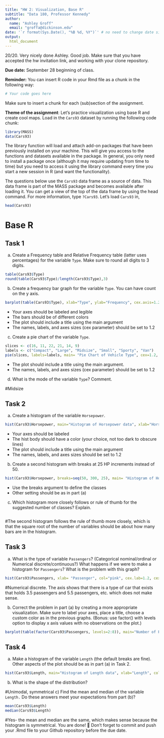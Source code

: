 ```yaml
---
title: "HW 2: Visualization, Base R"
subtitle: "Data 180, Professor Kennedy"
author: 
  name: "Ashley Groff"
  email: "groffa@dickinson.edu"
date: '`r format(Sys.Date(), "%B %d, %Y")`' # no need to change date since this line grabs today's date
output: 
  html_document
---
```

20/20. Very nicely done Ashley. Good job. 
Make sure that you have accepted the hw invitation link, and working with your clone repository.

**Due date:** September 28 beginning of class.

**Reminder:** You can insert R code in your Rmd file as a chunk in the following way:
```r
# Your code goes here
```
Make sure to insert a chunk for each (sub)section of the assignment.

**Theme of the assignment**: Let's practice visualization using base R and create cool maps. Load in the `Cars93` dataset by running the following code chunk:

```r
library(MASS)
data(Cars93)
```

The library function will load and attach add-on packages that have been previously installed on your machine. This will give you access to the functions and datasets available in the package. In general, you only need to install a package once (although it may require updating from time to time) but you need to access it using the library command every time you start a new session in R (and want the functionality). 

The questions below use the `Cars93` data frame as a source of data. This data frame is part of the MASS package and becomes available after loading it. You can get a view of the top of the data frame by using the head command. For more information, type `?Cars93`. Let's load `Cars93` in,
```r
head(Cars93)
```

# Base R
## Task 1
a) Create a Frequency table and Relative Frequency table (latter uses percentages) for the variable `Type`. Make sure to round all digits to 3 digits.
```r
table(Cars93$Type)
round(table(Cars93$Type)/length(Cars93$Type),3)
```
b) Create a frequency bar graph for the variable `Type`. You can have count on the y axis.
```r
barplot(table(Cars93$Type), xlab="Type", ylab="Frequency", cex.axis=1.2, cex.lab=1.2, col=c("lightblue","pink", "red", "green4", "blue", "orange"))
```

*	Your axes should be labeled and legible
*	The bars should be of different colors
*	The plot should include a title using the main argument
*	The names, labels, and axes sizes (cex parameter) should be set to 1.2

c) Create a pie chart of the variable `Type`.
```r
slices <- c(16, 11, 22, 21, 14, 9)
labels <- c("Compact", "Large", "Midsize", "Small", "Sporty", "Van")
pie(slices, labels=labels, main= "Pie Chart of Vehicle Type", cex=1.2, radius=1.2)
```

* The plot should include a title using the main argument.
*	The names, labels, and axes sizes (cex parameter) should be set to 1.2

d) What is the mode of the variable `Type`? Comment.

#Midsize 

## Task 2 
a) Create a histogram of the variable `Horsepower`.
```r
hist(Cars93$Horsepower, main="Histogram of Horsepower data", xlab="Horsepower", col="blue", cex.lab=1.2, cex.axis=1.2)
```

*	Your axes should be labeled
*	The hist body should have a color (your choice, not too dark to obscure lines) 
*	The plot should include a title using the main argument
*	The names, labels, and axes sizes should be set to 1.2

b) Create a second histogram with breaks at 25 HP increments instead of 50.
```r
hist(Cars93$Horsepower, breaks=seq(50, 300, 25), main= "Histogram of Horsepower data", xlab="Horsepower", col="blue", cex.lab=1.2, cex.axis=1.2)
```

* Use the breaks argument to define the classes
* Other setting should be as in part (a)

c) Which histogram more closely follows or rule of thumb for the suggested number of classes? Explain.
```r

```
#The second histogram follows the rule of thumb more closely, which is that the square root of the number of variables should be about how many bars are in the histogram. 

## Task 3 
a) What is the type of variable `Passengers`? (Categorical nominal/ordinal or Numerical discrete/continuous?) What happens if we were to make a histogram for `Passengers`? What is the problem with this graph?
```r
hist(Cars93$Passengers, xlab= "Passenger", col="pink", cex.lab=1.2, cex.axis=1.2)
```
#Numerical discrete. The axis shows that there is a type of car that exists that holds 3.5 passengers and 5.5 passengers, etc. which does not make sense. 

b) Correct the problem in part (a) by creating a more appropriate visualization. Make sure to label your axes, place a title, choose a custom color as in the previous graphs. (Bonus: use factor() with levels option to display x axis values with no observations on the plot.)
```r
barplot(table(factor(Cars93$Passengers, levels=2:8)), main="Number of Passengers in Car", xlab= "Number of Passengers", ylab= "Frequency", cex.axis = 1.2, cex.lab=1.2, col="green4")
```

## Task 4 
a) Make a histogram of the variable `Length` (the default breaks are fine). Other aspects of the plot should be as in part (a) in Task 2.
```r
hist(Cars93$Length, main="Histogram of Length data", xlab="Length", col="red", cex.lab=1.2, cex.axis=1.2)
```

b) What is the shape of the distribution?

#Unimodal, symmetrical 
c) Find the mean and median of the variable `Length.` Do these answers meet your expectations from part (b)?
```r
mean(Cars93$Length)
median(Cars93$Length)
```
#Yes- the mean and median are the same, which makes sense because the histogram is symmetrical. 
You are done! 🏁 Don't forget to commit and push your .Rmd file to your Github repository before the due date.



